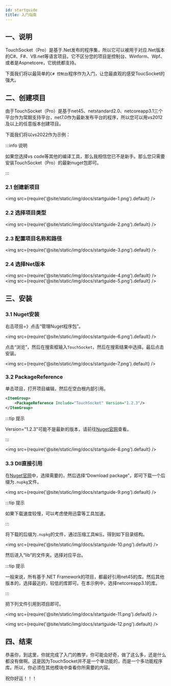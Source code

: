 ```yaml
---
id: startguide
title: 入门指南
---
```


## 一、说明

TouchSocket（Pro）是基于.Net发布的程序集，所以它可以被用于对应.Net版本的C#、F#、VB.net等语言项目。它不区分您的项目是控制台、Winform、Wpf、或者是Aspnetcore，它统统都支持。

下面我们将以最简单的`C# 控制台`程序作为入门，让您最直观的感受ToucSocket的强大。

## 二、创建项目

由于TouchSocket（Pro）是基于net45、netstandard2.0、netcoreapp3.1三个平台作为常期支持平台，net7.0作为最新发布平台的程序，所以您可以用vs2012及以上的任意版本创建项目。

下面我们将以vs2022作为示例：

:::info 说明

如果您选择vs code等其他的编译工具，那么我相信您已不是新手。那么您只需要安装TouchSocket（Pro）的最新nuget包即可。

:::  

### 2.1 创建新项目

<img src={require('@site/static/img/docs/startguide-1.png').default} />

### 2.2 选择项目类型
<img src={require('@site/static/img/docs/startguide-2.png').default} />

### 2.3 配置项目名称和路径
<img src={require('@site/static/img/docs/startguide-3.png').default} />

### 2.4 选择Net版本
<img src={require('@site/static/img/docs/startguide-4.png').default} />
<img src={require('@site/static/img/docs/startguide-5.png').default} />

## 三、安装

### 3.1 Nuget安装

右击项目=》点击“管理Nuget程序包”。

<img src={require('@site/static/img/docs/startguide-6.png').default} />

点击“浏览”，然后在搜索框输入`TouchSocket`，然后在搜索结果中选择。最后点击安装。

<img src={require('@site/static/img/docs/startguide-7.png').default} />

### 3.2 PackageReference 

单击项目，打开项目编辑，然后在空白根内部引用。

```xml
<ItemGroup>
	<PackageReference Include="TouchSocket" Version="1.2.3"/>
</ItemGroup>
```
:::tip 提示

Version="1.2.3"可能不是最新的版本，请前往[Nuget官网](https://www.nuget.org/packages?q=TouchSocket)查看。

:::  

<img src={require('@site/static/img/docs/startguide-8.png').default} />

### 3.3 Dll直接引用

在[Nuget官网](https://www.nuget.org/packages?q=TouchSocket)中，选择需要的，然后选择“Download package”，即可下载一个后缀为`.nupkg`文件。

<img src={require('@site/static/img/docs/startguide-9.png').default} />

:::tip 提示

如果下载速度较慢，可以考虑使用迅雷等工具加速。

:::  

将下载的后缀为`.nupkg`的文件，通过压缩工具`解压`。得到如下目录结构。

<img src={require('@site/static/img/docs/startguide-10.png').default} />

然后进入“lib”的文件夹。选择对应平台。

:::tip 提示

一般来说，所有基于.NET Framework的项目，都最好引用net45的库。然后其他版本的，选择最近的，较低的库即可。在本示例中，选择netcoreapp3.1的库。

:::  

把下列文件引用到项目即可。

<img src={require('@site/static/img/docs/startguide-11.png').default} />

<img src={require('@site/static/img/docs/startguide-12.png').default} />


## 四、结束

恭喜你，到这里，你就完成了入门的教学，你可能会好奇，做了这么多，还是什么都没有做啊。这是因为TouchSocket并不是一个单功能的，而是一个多功能程序库。所以，你必须在其他模块中查看你所需要的内容。

祝你好运！！！
